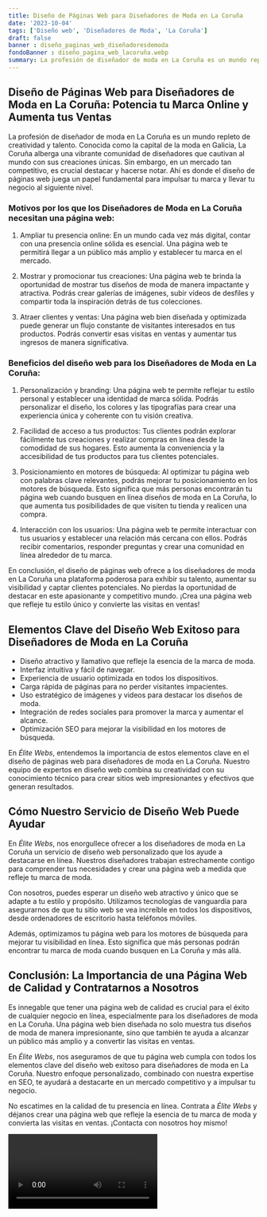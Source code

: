 ```yaml
---
title: Diseño de Páginas Web para Diseñadores de Moda en La Coruña
date: '2023-10-04'
tags: ['Diseño web', 'Diseñadores de Moda', 'La Coruña']
draft: false
banner : diseño_paginas_web_diseñadoresdemoda
fondoBanner : diseño_pagina_web_lacoruña.webp
summary: La profesión de diseñador de moda en La Coruña es un mundo repleto de creatividad y talento. Conocida como la capital de la moda en Galicia, La Coruña alberga una vibrante comunidad de diseñadores que cautivan al mundo con sus creaciones únicas. Sin embargo, en un mercado tan competitivo, es crucial destacar y hacerse notar. Ahí es donde el diseño de páginas web juega un papel fundamental para impulsar tu marca y llevar tu negocio al siguiente nivel.
---
```


## Diseño de Páginas Web para Diseñadores de Moda en La Coruña: Potencia tu Marca Online y Aumenta tus Ventas

La profesión de diseñador de moda en La Coruña es un mundo repleto de creatividad y talento. Conocida como la capital de la moda en Galicia, La Coruña alberga una vibrante comunidad de diseñadores que cautivan al mundo con sus creaciones únicas. Sin embargo, en un mercado tan competitivo, es crucial destacar y hacerse notar. Ahí es donde el diseño de páginas web juega un papel fundamental para impulsar tu marca y llevar tu negocio al siguiente nivel.

### Motivos por los que los Diseñadores de Moda en La Coruña necesitan una página web:

1. Ampliar tu presencia online: En un mundo cada vez más digital, contar con una presencia online sólida es esencial. Una página web te permitirá llegar a un público más amplio y establecer tu marca en el mercado.

2. Mostrar y promocionar tus creaciones: Una página web te brinda la oportunidad de mostrar tus diseños de moda de manera impactante y atractiva. Podrás crear galerías de imágenes, subir vídeos de desfiles y compartir toda la inspiración detrás de tus colecciones.

3. Atraer clientes y ventas: Una página web bien diseñada y optimizada puede generar un flujo constante de visitantes interesados en tus productos. Podrás convertir esas visitas en ventas y aumentar tus ingresos de manera significativa.

### Beneficios del diseño web para los Diseñadores de Moda en La Coruña:

1. Personalización y branding: Una página web te permite reflejar tu estilo personal y establecer una identidad de marca sólida. Podrás personalizar el diseño, los colores y las tipografías para crear una experiencia única y coherente con tu visión creativa.

2. Facilidad de acceso a tus productos: Tus clientes podrán explorar fácilmente tus creaciones y realizar compras en línea desde la comodidad de sus hogares. Esto aumenta la conveniencia y la accesibilidad de tus productos para tus clientes potenciales.

3. Posicionamiento en motores de búsqueda: Al optimizar tu página web con palabras clave relevantes, podrás mejorar tu posicionamiento en los motores de búsqueda. Esto significa que más personas encontrarán tu página web cuando busquen en línea diseños de moda en La Coruña, lo que aumenta tus posibilidades de que visiten tu tienda y realicen una compra.

4. Interacción con los usuarios: Una página web te permite interactuar con tus usuarios y establecer una relación más cercana con ellos. Podrás recibir comentarios, responder preguntas y crear una comunidad en línea alrededor de tu marca.

En conclusión, el diseño de páginas web ofrece a los diseñadores de moda en La Coruña una plataforma poderosa para exhibir su talento, aumentar su visibilidad y captar clientes potenciales. No pierdas la oportunidad de destacar en este apasionante y competitivo mundo. ¡Crea una página web que refleje tu estilo único y convierte las visitas en ventas!

<GifSeo />

<Cta />

## Elementos Clave del Diseño Web Exitoso para Diseñadores de Moda en La Coruña

- Diseño atractivo y llamativo que refleje la esencia de la marca de moda.
- Interfaz intuitiva y fácil de navegar.
- Experiencia de usuario optimizada en todos los dispositivos.
- Carga rápida de páginas para no perder visitantes impacientes.
- Uso estratégico de imágenes y videos para destacar los diseños de moda.
- Integración de redes sociales para promover la marca y aumentar el alcance.
- Optimización SEO para mejorar la visibilidad en los motores de búsqueda.

En *Élite Webs*, entendemos la importancia de estos elementos clave en el diseño de páginas web para diseñadores de moda en La Coruña. Nuestro equipo de expertos en diseño web combina su creatividad con su conocimiento técnico para crear sitios web impresionantes y efectivos que generan resultados.

## Cómo Nuestro Servicio de Diseño Web Puede Ayudar

En *Élite Webs*, nos enorgullece ofrecer a los diseñadores de moda en La Coruña un servicio de diseño web personalizado que los ayude a destacarse en línea. Nuestros diseñadores trabajan estrechamente contigo para comprender tus necesidades y crear una página web a medida que refleje tu marca de moda.

Con nosotros, puedes esperar un diseño web atractivo y único que se adapte a tu estilo y propósito. Utilizamos tecnologías de vanguardia para asegurarnos de que tu sitio web se vea increíble en todos los dispositivos, desde ordenadores de escritorio hasta teléfonos móviles.

Además, optimizamos tu página web para los motores de búsqueda para mejorar tu visibilidad en línea. Esto significa que más personas podrán encontrar tu marca de moda cuando busquen en La Coruña y más allá.

## Conclusión: La Importancia de una Página Web de Calidad y Contratarnos a Nosotros

Es innegable que tener una página web de calidad es crucial para el éxito de cualquier negocio en línea, especialmente para los diseñadores de moda en La Coruña. Una página web bien diseñada no solo muestra tus diseños de moda de manera impresionante, sino que también te ayuda a alcanzar un público más amplio y a convertir las visitas en ventas.

En *Élite Webs*, nos aseguramos de que tu página web cumpla con todos los elementos clave del diseño web exitoso para diseñadores de moda en La Coruña. Nuestro enfoque personalizado, combinado con nuestra expertise en SEO, te ayudará a destacarte en un mercado competitivo y a impulsar tu negocio.

No escatimes en la calidad de tu presencia en línea. Contrata a *Élite Webs* y déjanos crear una página web que refleje la esencia de tu marca de moda y convierta las visitas en ventas. ¡Contacta con nosotros hoy mismo!

<Video />

<CtaBot job='Diseñadores de Moda' city='La Coruña'/>

<Gmaps query='La Coruña+españa+maps' />
